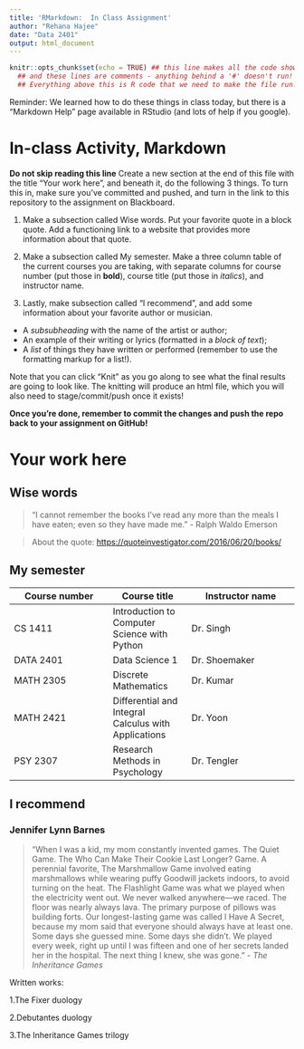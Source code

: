```yaml
---
title: 'RMarkdown:  In Class Assignment'
author: "Rehana Hajee"
date: "Data 2401"
output: html_document
---
```


```r
knitr::opts_chunk$set(echo = TRUE) ## this line makes all the code show! 
  ## and these lines are comments - anything behind a '#' doesn't run!
  ## Everything above this is R code that we need to make the file run! We'll discuss it next class.
```

Reminder: We learned how to do these things in class today, but there is a "Markdown Help" page available in RStudio (and lots of help if you google).

# In-class Activity, Markdown

**Do not skip reading this line** Create a new section at the end of this file with the title "Your work here", and beneath it, do the following 3 things. To turn this in, make sure you've committed and pushed, and turn in the link to this repository to the assignment on Blackboard.

1.  Make a subsection called Wise words. Put your favorite quote in a block quote. Add a functioning link to a website that provides more information about that quote.

2.  Make a subsection called My semester. Make a three column table of the current courses you are taking, with separate columns for course number (put those in **bold**), course title (put those in *italics*), and instructor name.

3.  Lastly, make subsection called "I recommend", and add some information about your favorite author or musician.

-   A *subsubheading* with the name of the artist or author;\
-   An example of their writing or lyrics (formatted in a *block of text*);\
-   A *list* of things they have written or performed (remember to use the formatting markup for a list!).

Note that you can click "Knit" as you go along to see what the final results are going to look like. The knitting will produce an html file, which you will also need to stage/commit/push once it exists!

**Once you're done, remember to commit the changes and push the repo back to your assignment on GitHub!**

# Your work here

## Wise words

> "I cannot remember the books I’ve read any more than the meals I have eaten; even so they have made me." - Ralph Waldo Emerson

> About the quote: <https://quoteinvestigator.com/2016/06/20/books/>

## My semester

| Course number | Course title | Instructor name |
|-------------------------|--------------------|---------------------------|
| CS 1411 | Introduction to Computer Science with Python | Dr. Singh |
| DATA 2401 | Data Science 1 | Dr. Shoemaker |
| MATH 2305 | Discrete Mathematics | Dr. Kumar |
| MATH 2421 | Differential and Integral Calculus with Applications | Dr. Yoon |
| PSY 2307 | Research Methods in Psychology | Dr. Tengler |

## I recommend

### Jennifer Lynn Barnes

> “When I was a kid, my mom constantly invented games. The Quiet Game. The Who Can Make Their Cookie Last Longer? Game. A perennial favorite, The Marshmallow Game involved eating marshmallows while wearing puffy Goodwill jackets indoors, to avoid turning on the heat. The Flashlight Game was what we played when the electricity went out. We never walked anywhere—we raced. The floor was nearly always lava. The primary purpose of pillows was building forts. Our longest-lasting game was called I Have A Secret, because my mom said that everyone should always have at least one. Some days she guessed mine. Some days she didn’t. We played every week, right up until I was fifteen and one of her secrets landed her in the hospital. The next thing I knew, she was gone.” - *The Inheritance Games*

Written works:

1.The Fixer duology

2.Debutantes duology

3.The Inheritance Games trilogy
